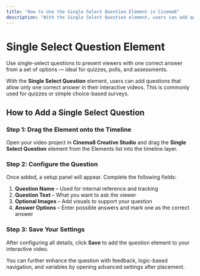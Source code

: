 ---
title: "How to Use the Single Select Question Element in Cinema8"
description: "With the Single Select Question element, users can add questions that allow only one answer in their interactive videos. This element is useful for quizzes or single-choice surveys."
---


# Single Select Question Element

<Callout type="info">
Use single-select questions to present viewers with one correct answer from a set of options — ideal for quizzes, polls, and assessments.
</Callout>

With the **Single Select Question** element, users can add questions that allow only one correct answer in their interactive videos. This is commonly used for quizzes or simple choice-based surveys.

## How to Add a Single Select Question

<Steps>

### Step 1: Drag the Element onto the Timeline

Open your video project in **Cinema8 Creative Studio** and drag the **Single Select Question** element from the Elements list into the timeline layer.

### Step 2: Configure the Question

Once added, a setup panel will appear. Complete the following fields:

1. **Question Name** – Used for internal reference and tracking
2. **Question Text** – What you want to ask the viewer
3. **Optional Images** – Add visuals to support your question
4. **Answer Options** – Enter possible answers and mark one as the correct answer

### Step 3: Save Your Settings

After configuring all details, click **Save** to add the question element to your interactive video.

</Steps>

<Callout type="default">
You can further enhance the question with feedback, logic-based navigation, and variables by opening advanced settings after placement.
</Callout>